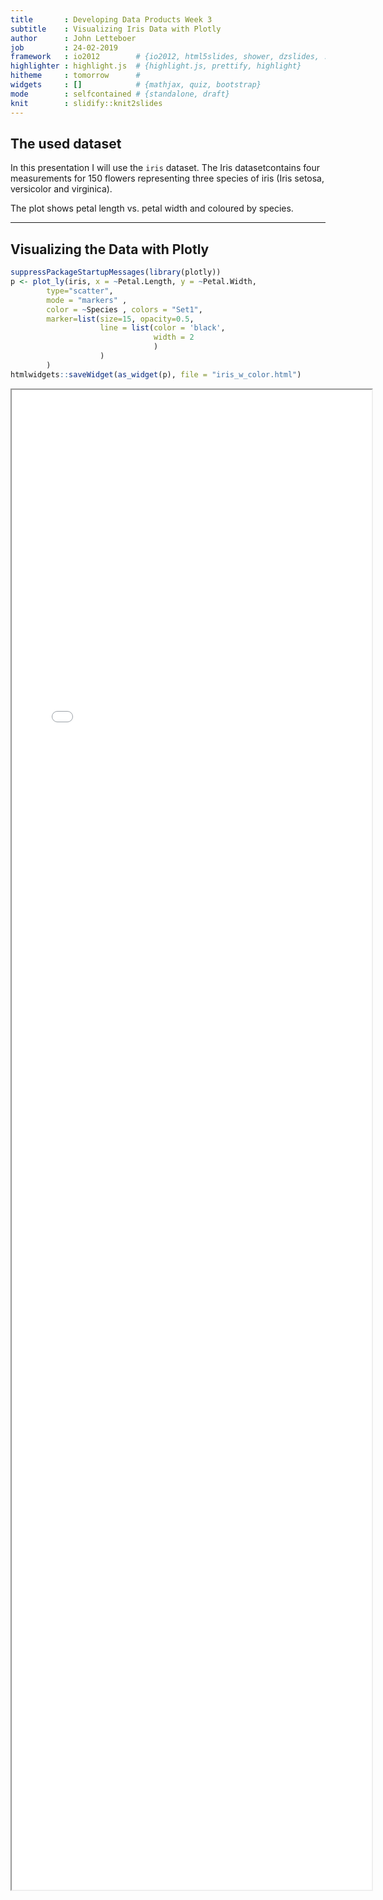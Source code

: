 ```yaml
---
title       : Developing Data Products Week 3
subtitle    : Visualizing Iris Data with Plotly
author      : John Letteboer
job         : 24-02-2019
framework   : io2012        # {io2012, html5slides, shower, dzslides, ...}
highlighter : highlight.js  # {highlight.js, prettify, highlight}
hitheme     : tomorrow      # 
widgets     : []            # {mathjax, quiz, bootstrap}
mode        : selfcontained # {standalone, draft}
knit        : slidify::knit2slides
---
```


<style>
.title-slide {
  background-color: #FFFFFF; /* #EDE0CF; ; #CA9F9D*/
}
.title-slide hgroup > h1{
 font-family: 'Oswald', 'Helvetica', sanserif; 
}
.title-slide hgroup > h1, 
.title-slide hgroup > h2 {
  color: #ee7300 ;  /* ; #EF5150*/
}
</style>

## The used dataset
In this presentation I will use the `iris` dataset. The Iris datasetcontains 
four measurements for 150 flowers representing three species of iris (Iris 
setosa, versicolor and virginica).

The plot shows petal length vs. petal width and coloured by species. 

---

## Visualizing the Data with Plotly
```r
suppressPackageStartupMessages(library(plotly))
p <- plot_ly(iris, x = ~Petal.Length, y = ~Petal.Width,
        type="scatter", 
        mode = "markers" , 
        color = ~Species , colors = "Set1",  
        marker=list(size=15, opacity=0.5,
                    line = list(color = 'black',
                                width = 2
                                )
                    )
        )
htmlwidgets::saveWidget(as_widget(p), file = "iris_w_color.html")
```
<iframe src="iris_w_color.html" style="position:absolute;height:60%;width:60%"></iframe>

---

## The End - Thanks





